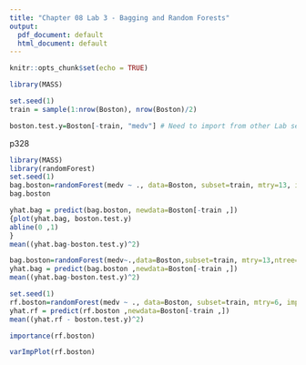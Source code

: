 ```yaml
---
title: "Chapter 08 Lab 3 - Bagging and Random Forests"
output:
  pdf_document: default
  html_document: default
---
```


```r
knitr::opts_chunk$set(echo = TRUE)
```

```r
library(MASS)
```

```r
set.seed(1)
train = sample(1:nrow(Boston), nrow(Boston)/2)

boston.test.y=Boston[-train, "medv"] # Need to import from other Lab section

```

p328

```r
library(MASS)
library(randomForest)
set.seed(1)
bag.boston=randomForest(medv ~ ., data=Boston, subset=train, mtry=13, importance =TRUE)
bag.boston
```

```r
yhat.bag = predict(bag.boston, newdata=Boston[-train ,])
{plot(yhat.bag, boston.test.y)
abline(0 ,1)
}
mean((yhat.bag-boston.test.y)^2)
```

```r
bag.boston=randomForest(medv~.,data=Boston,subset=train, mtry=13,ntree=25)
yhat.bag = predict(bag.boston ,newdata=Boston[-train ,])
mean((yhat.bag-boston.test.y)^2)
```

```r
set.seed(1)
rf.boston=randomForest(medv ~ ., data=Boston, subset=train, mtry=6, importance =TRUE)
yhat.rf = predict(rf.boston ,newdata=Boston[-train ,])
mean((yhat.rf - boston.test.y)^2)
```

```r
importance(rf.boston)
```

```r
varImpPlot(rf.boston)
```

